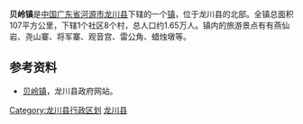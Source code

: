 {{中国乡级行政区
| 行政区全称 = 贝岭镇
| 景观照片文件名 = 
| 景观照片描述 = 
| 汉语拼音 = 
| 通用拼音 = 
| 注音符號 = 
| 其它标音类型1 = 
| 其它标音1 = 
| 其它标音类型2 = 
| 其它标音2 = 
| 其它语言类型1 = 
| 其它语言地名1 = 
| 其它语言类型2 = 
| 其它语言地名2 = 
| 上级行政区 = [[广东省|广东省]][[河源市|河源市]][[龙川县|龙川县]]
| 行政区类别 = [[镇|镇]]
| 行政区划代码 = 
| 地理坐标 = 
| 总面积 = 107平方公里
| 户籍人口 = 
| 户籍人口年份 = 
| 常住人口 = 1.65万人
| 常住人口年份 = 
| 人口密度 = 
| 行政区划 = 1个社区8个村 
| 官方网站 = 
| 政府驻地 = 
| 邮政编码 = 
| 毗邻行政区 = 
| 位置图文件名 = 
| 位置图描述 = 
}}
'''贝岭镇'''是[[中国|中国]][[广东省|广东省]][[河源市|河源市]][[龙川县|龙川县]]下辖的一个[[镇|镇]]，位于龙川县的北部。全镇总面积107平方公里，下辖1个社区8个村，总人口约1.65万人。镇内的旅游景点有有燕仙岩、尧山寨、将军寨、观音宫、雷公角、蜡烛墩等。

==参考资料==
*[https://web.archive.org/web/20061026215007/http://www.gdhylc.gov.cn/xzfc_list.jsp?secFlag=080100&thFlag=080122&secName=%E4%B9%A1%E9%95%87%E9%A3%8E%E9%87%87&thName=%E8%B4%9D%E5%B2%AD%E9%95%87 贝岭镇]，龙川县政府网站。

{{GD-stub}}
{{龙川县行政区划}}

[[Category:龙川县行政区划|Category:龙川县行政区划]]
[[Category:河源建制镇|龙川县]]